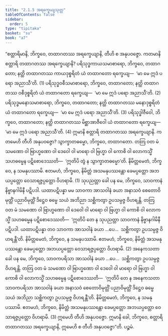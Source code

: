```yaml
---
title: "2.1.5 အရက္ခေယျသုတ္တ"
tableOfContents: false
sidebar:
  order: 5
type: "tipitaka"
basket: "su"
book: "a7"
---
```



<DynamicBreadcrumb />

<Division number="58" book="a7" e="ch" v="16" p="459">

<Paragraph number="370" book="a7">
“စတ္တာရိမာနိ, ဘိက္ခဝေ, တထာဂတဿ အရက္ခေယျာနိ, တီဟိ စ အနုပဝဇ္ဇော. ကတမာနိ စတ္တာရိ တထာဂတဿ အရက္ခေယျာနိ? ပရိသုဒ္ဓကာယသမာစာရော, ဘိက္ခဝေ, တထာဂတော; နတ္ထိ တထာဂတဿ ကာယဒုစ္စရိတံ ယံ တထာဂတော ရက္ခေယျ—  ‘မာ မေ ဣဒံ ပရော အညာသီ’တိ. (1)
</Paragraph>

<Paragraph number="371" book="a7">
ပရိသုဒ္ဓဝစီသမာစာရော, ဘိက္ခဝေ, တထာဂတော; နတ္ထိ တထာဂတဿ ဝစီဒုစ္စရိတံ ယံ တထာဂတော ရက္ခေယျ—  ‘မာ မေ ဣဒံ ပရော အညာသီ’တိ. (2)
</Paragraph>

<Paragraph number="372" book="a7">
ပရိသုဒ္ဓမနောသမာစာရော, ဘိက္ခဝေ, တထာဂတော; နတ္ထိ တထာဂတဿ မနောဒုစ္စရိတံ ယံ တထာဂတော ရက္ခေယျ—  ‘မာ မေ ဣဒံ ပရော အညာသီ’တိ. (3)
</Paragraph>

<Paragraph number="373" book="a7">
ပရိသုဒ္ဓါဇီဝေါ, ဘိက္ခဝေ, တထာဂတော; နတ္ထိ တထာဂတဿ မိစ္ဆာအာဇီဝေါ ယံ တထာဂတော ရက္ခေယျ—  ‘မာ မေ ဣဒံ ပရော အညာသီ’တိ. (4)
</Paragraph>

<Paragraph number="374" book="a7">
ဣမာနိ စတ္တာရိ တထာဂတဿ အရက္ခေယျာနိ.
</Paragraph>

<Paragraph number="375" book="a7">
ကတမေဟိ တီဟိ အနုပဝဇ္ဇော? သွာက္ခာတဓမ္မော, ဘိက္ခဝေ, တထာဂတော. တတြ ဝတ မံ သမဏော ဝါ ဗြာဟ္မဏော ဝါ ဒေဝေါ ဝါ မာရော ဝါ ဗြဟ္မာ ဝါ ကောစိ ဝါ လောကသ္မိံ သဟဓမ္မေန ပဋိစောဒေဿတိ—  ‘ဣတိပိ တွံ န သွာက္ခာတဓမ္မော’တိ. နိမိတ္တမေတံ, ဘိက္ခဝေ, န သမနုပဿာမိ. ဧတမဟံ, ဘိက္ခဝေ, နိမိတ္တံ အသမနုပဿန္တော ခေမပ္ပတ္တော အဘယပ္ပတ္တော ဝေသာရဇ္ဇပ္ပတ္တော ဝိဟရာမိ. (1)
</Paragraph>

<Paragraph number="376" book="a7">
သုပညတ္တာ ခေါ ပန မေ, ဘိက္ခဝေ, သာဝကာနံ နိဗ္ဗာနဂါမိနီ ပဋိပဒါ. ယထာပဋိပန္နာ မမ သာဝကာ အာသဝါနံ ခယာ အနာသဝံ စေတောဝိမုတ္တိံ ပညာဝိမုတ္တိံ ဒိဋ္ဌေဝ ဓမ္မေ သယံ အဘိညာ သစ္ဆိကတွာ ဥပသမ္ပဇ္ဇ ဝိဟရန္တိ. တတြ ဝတ မံ သမဏော ဝါ ဗြာဟ္မဏော ဝါ ဒေဝေါ ဝါ မာရော ဝါ ဗြဟ္မာ ဝါ ကောစိ ဝါ လောကသ္မိံ သဟဓမ္မေန ပဋိစောဒေဿတိ—  ‘ဣတိပိ တေ န သုပညတ္တာ သာဝကာနံ နိဗ္ဗာနဂါမိနီ ပဋိပဒါ. ယထာပဋိပန္နာ တဝ သာဝကာ အာသဝါနံ ခယာ …ပေ…  သစ္ဆိကတွာ ဥပသမ္ပဇ္ဇ ဝိဟရန္တီ’တိ. နိမိတ္တမေတံ, ဘိက္ခဝေ, န သမနုပဿာမိ. ဧတမဟံ, ဘိက္ခဝေ, နိမိတ္တံ အသမနုပဿန္တော ခေမပ္ပတ္တော အဘယပ္ပတ္တော ဝေသာရဇ္ဇပ္ပတ္တော ဝိဟရာမိ. (2)
</Paragraph>

<Paragraph number="377" book="a7">
အနေကသတာ ခေါ ပန မေ, ဘိက္ခဝေ, သာဝကပရိသာ အာသဝါနံ ခယာ …ပေ…  သစ္ဆိကတွာ ဥပသမ္ပဇ္ဇ ဝိဟရန္တိ. တတြ ဝတ မံ သမဏော ဝါ ဗြာဟ္မဏော ဝါ ဒေဝေါ ဝါ မာရော ဝါ ဗြဟ္မာ ဝါ ကောစိ ဝါ လောကသ္မိံ သဟဓမ္မေန ပဋိစောဒေဿတိ—  ‘ဣတိပိ တေ န အနေကသတာ သာဝကပရိသာ အာသဝါနံ ခယာ အနာသဝံ စေတောဝိမုတ္တိံ ပညာဝိမုတ္တိံ ဒိဋ္ဌေဝ ဓမ္မေ သယံ အဘိညာ သစ္ဆိကတွာ ဥပသမ္ပဇ္ဇ ဝိဟရန္တီ’တိ. နိမိတ္တမေတံ, ဘိက္ခဝေ, န သမနုပဿာမိ. ဧတမဟံ, ဘိက္ခဝေ, နိမိတ္တံ အသမနုပဿန္တော ခေမပ္ပတ္တော အဘယပ္ပတ္တော ဝေသာရဇ္ဇပ္ပတ္တော ဝိဟရာမိ. (3)
</Paragraph>

<Paragraph number="378" book="a7">
ဣမေဟိ တီဟိ အနုပဝဇ္ဇော.
</Paragraph>

<Paragraph number="379" book="a7">
ဣမာနိ ခေါ, ဘိက္ခဝေ, စတ္တာရိ တထာဂတဿ အရက္ခေယျာနိ, ဣမေဟိ စ တီဟိ အနုပဝဇ္ဇော”တိ.

</Paragraph>
</Division>

<Paragraph number="380" type="center" book="a7">
ပဉ္စမံ.
</Paragraph>